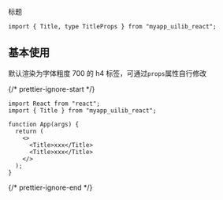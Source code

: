 
<Meta of={TitleStories} />

<Title>\<Title></Title>

<Subtitle>标题</Subtitle>

```tsx
import { Title, type TitleProps } from "myapp_uilib_react";
```

<Controls />

## 基本使用

默认渲染为字体粗度 700 的 h4 标签，可通过`props`属性自行修改

{/* prettier-ignore-start */}
```tsx
import React from "react";
import { Title } from "myapp_uilib_react";

function App(args) {
  return (
    <>
      <Title>xxx</Title>
      <Title>xxx</Title>
    </>
  );
}
```
{/* prettier-ignore-end */}
